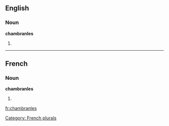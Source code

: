 ==English==

===Noun===
'''chambranles'''

# {{plural of|[[chambranle]]}}

----

==French==

===Noun===
'''chambranles''' {{m}}

# {{plural of|[[chambranle]]|lang=French}}

[[Category: French plurals]]

[[fr:chambranles]]